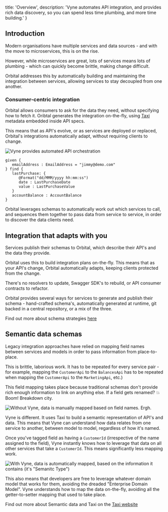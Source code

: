    title: 'Overview',
   description: 'Vyne automates API integration, and provides rich data discovery, so you can spend less time plumbing, and more time building.'
}

## Introduction
Modern organisations have multiple services and data sources - and with the move to microservices, 
this is on the rise. 

However, while microservices are great, lots of services means lots of plumbing - which can quickly become
brittle, making change difficult.

Orbital addresses this by automatically building and maintaining the integration between services, 
allowing services to stay decoupled from one another.

### Consumer-centric integration
Orbital allows consumers to ask for the data they need, without specifying how to fetch it.  Oribtal generates the integration on-the-fly, using [Taxi](https://taxilang.org)
metadata embedded inside API specs.

This means that as API's evolve, or as services are deployed or replaced, Orbital's integrations automatically adapt, without requiring clients to change.

![Vyne provides automated API orchestration](/assets/documentation-images.png)


```taxi
given {
   emailAddress : EmailAddress = "jimmy@demo.com"
} find {
   lastPurchase: {
      @Format("dd/MMM/yyyy hh:mm:ss")
      date : LastPurchaseDate
      value : LastPurchaseValue
   }
   accountBalance : AccountBalance
}
```

Orbital leverages schemas to automatically work out which services to call, 
and sequences them together to pass data from service to service, in order to discover the data clients need.

<ImageWithCaption src={WhatClientsSee.src} />

## Integration that adapts with you

Services publish their schemas to Orbital, which describe their API's and the data they provide. 

Orbital uses this to build integration plans on-the-fly. This means that as your API's change, Orbital automatically adapts, 
keeping clients protected from the change. 

There's no resolvers to update, Swagger SDK's to rebuild, or API consumer contracts to refactor.

Orbital provides several ways for services to generate and publish their schema - 
hand-crafted schema's, automatically generated at runtime, git backed in a central repository, or a mix of the three.

Find out more about schema strategies [here](/docs/publishing-and-sharing-schemas)


## Semantic data schemas

Legacy integration approaches have relied on mapping field names between services and models in order to pass information from place-to-place.

This is brittle, laborious work. It has to be repeated for every service pair - for example, mapping the `CustomerApi` to the `BalancesApi` has to be repeated when mapping the `CustomerApi` to the `MarketingApi`, etc.\)

This field mapping takes place because traditional schemas don't provide rich enough information to link on anything else. If a field gets renamed?  💥 Boom! Breakdown city.

![Without Vyne, data is manually mapped based on field names. Ergh.](/assets/without-vyne.png)

Vyne is different. It uses Taxi to build a semantic representation of API's and data. This means that Vyne can understand how data relates from one service to another, between model to model, regardless of how it's named.

Once you've tagged field as having a `CustomerId` \(irrespective of the name assigned to the field\), Vyne instantly knows how to leverage that data on all other services that take a `CustomerId`. This means significantly less mapping work.

![With Vyne, data is automatically mapped, based on the information it contains \(it&apos;s &quot;Semanitc Type&quot;\)](/assets/documentation-images-1-.png)

This also means that developers are free to leverage whatever domain model that works for them, avoiding the dreaded "Enterprise Domain Model". Vyne understands how to map the data on-the-fly, avoiding all the getter-to-setter mapping that used to take place.

Find out more about Semantic data and Taxi on the  [Taxi website](https://taxilang.org)
